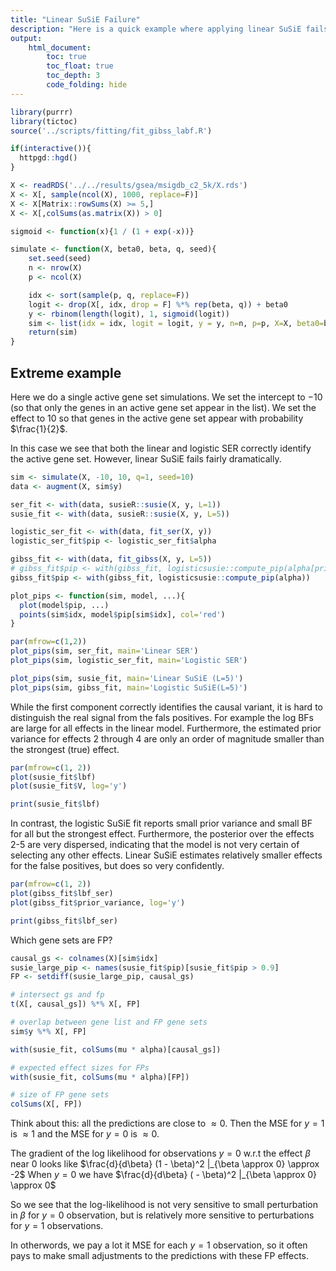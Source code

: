 ```yaml
---
title: "Linear SuSiE Failure"
description: "Here is a quick example where applying linear SuSiE fails with binary data."
output: 
    html_document:
        toc: true
        toc_float: true
        toc_depth: 3
        code_folding: hide 
---
```


```r
library(purrr)
library(tictoc)
source('../scripts/fitting/fit_gibss_labf.R')

if(interactive()){
  httpgd::hgd()
}
```

```r
X <- readRDS('../../results/gsea/msigdb_c2_5k/X.rds')
X <- X[, sample(ncol(X), 1000, replace=F)]
X <- X[Matrix::rowSums(X) >= 5,]
X <- X[,colSums(as.matrix(X)) > 0]
```

```r
sigmoid <- function(x){1 / (1 + exp(-x))}

simulate <- function(X, beta0, beta, q, seed){
    set.seed(seed)
    n <- nrow(X)
    p <- ncol(X)

    idx <- sort(sample(p, q, replace=F))
    logit <- drop(X[, idx, drop = F] %*% rep(beta, q)) + beta0
    y <- rbinom(length(logit), 1, sigmoid(logit))
    sim <- list(idx = idx, logit = logit, y = y, n=n, p=p, X=X, beta0=beta, beta=beta, q=q)
    return(sim)
}
```

## Extreme example

Here we do a single active gene set simulations.
We set the intercept to $-10$ (so that only the genes in an active gene set appear in the list).
We set the effect to $10$ so that genes in the active gene set appear with probability $\frac{1}{2}$.

In this case we see that both the linear and logistic SER correctly identify the active gene set.
However, linear SuSiE fails fairly dramatically.

```r
sim <- simulate(X, -10, 10, q=1, seed=10)
data <- augment(X, sim$y)

ser_fit <- with(data, susieR::susie(X, y, L=1))
susie_fit <- with(data, susieR::susie(X, y, L=5))

logistic_ser_fit <- with(data, fit_ser(X, y))
logistic_ser_fit$pip <- logistic_ser_fit$alpha

gibss_fit <- with(data, fit_gibss(X, y, L=5))
# gibss_fit$pip <- with(gibss_fit, logisticsusie::compute_pip(alpha[prior_variance > 0.01, ]))
gibss_fit$pip <- with(gibss_fit, logisticsusie::compute_pip(alpha))
```

```r
plot_pips <- function(sim, model, ...){
  plot(model$pip, ...)
  points(sim$idx, model$pip[sim$idx], col='red')
}

par(mfrow=c(1,2))
plot_pips(sim, ser_fit, main='Linear SER')
plot_pips(sim, logistic_ser_fit, main='Logistic SER')

plot_pips(sim, susie_fit, main='Linear SuSiE (L=5)')
plot_pips(sim, gibss_fit, main='Logistic SuSiE(L=5)')
```

While the first component correctly identifies the causal variant, it is hard to distinguish the real signal from the fals positives. 
For example the log BFs are large for all effects in the linear model. 
Furthermore, the estimated prior variance for effects 2 through 4 are only an order of magnitude smaller than the strongest (true) effect.

```r
par(mfrow=c(1, 2))
plot(susie_fit$lbf)
plot(susie_fit$V, log='y')

print(susie_fit$lbf)
```

In contrast, the logistic SuSiE fit reports small prior variance and small BF for all but the strongest effect.
Furthermore, the posterior over the effects 2-5 are very dispersed, indicating that the model is not very certain of selecting any other effects. 
Linear SuSiE estimates relatively smaller effects for the false positives, but does so very confidently.

```r
par(mfrow=c(1, 2))
plot(gibss_fit$lbf_ser)
plot(gibss_fit$prior_variance, log='y')

print(gibss_fit$lbf_ser)
```

Which gene sets are FP?

```r
causal_gs <- colnames(X)[sim$idx]
susie_large_pip <- names(susie_fit$pip)[susie_fit$pip > 0.9]
FP <- setdiff(susie_large_pip, causal_gs)

# intersect gs and fp
t(X[, causal_gs]) %*% X[, FP]

# overlap between gene list and FP gene sets
sim$y %*% X[, FP]

with(susie_fit, colSums(mu * alpha)[causal_gs])

# expected effect sizes for FPs
with(susie_fit, colSums(mu * alpha)[FP])

# size of FP gene sets
colSums(X[, FP])
```

Think about this: all the predictions are close to $\approx 0$.
Then the MSE for $y = 1$ is $\approx 1$ and the MSE for $y = 0$ is $\approx 0$.

The gradient of the log likelihood for observations $y=0$ w.r.t the effect $\beta$ near 0 looks like $\frac{d}{d\beta} (1 - \beta)^2 |_{\beta \approx 0} \approx -2$ 
When $y = 0$ we have  $\frac{d}{d\beta} ( - \beta)^2 |_{\beta \approx 0} \approx 0$ 

So we see that the log-likelihood is not very sensitive to small perturbation in $\beta$ for $y=0$ observation, 
but is relatively more sensitive to perturbations for $y=1$ observations.

In otherwords, we pay a lot it MSE for each $y=1$ observation, so it often pays to make small adjustments to the predictions with these FP effects.